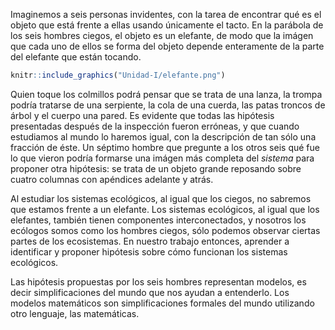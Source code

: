 Imaginemos a seis personas invidentes, con la tarea de encontrar qué es el objeto que está frente a ellas usando únicamente el tacto. En la parábola de los seis hombres ciegos, el objeto es un elefante, de modo que la imágen que cada uno de ellos se forma del objeto depende enteramente de la parte del elefante que están tocando.

```r
knitr::include_graphics("Unidad-I/elefante.png")
```

Quien toque los colmillos podrá pensar que se trata de una lanza, la trompa podría tratarse de una serpiente, la cola de una cuerda, las patas troncos de árbol y el cuerpo una pared. Es evidente que todas las hipótesis presentadas después de la inspección fueron erróneas, y que cuando estudiamos al mundo lo haremos igual, con la descripción de tan sólo una fracción de éste. Un séptimo hombre que pregunte a los otros seis qué fue lo que vieron podría formarse una imágen más completa del *sistema* para proponer otra hipótesis: se trata de un objeto grande reposando sobre cuatro columnas con apéndices adelante y atrás.

Al estudiar los sistemas ecológicos, al igual que los ciegos, no sabremos que estamos frente a un elefante. Los sistemas ecológicos, al igual que los elefantes, también tienen componentes interconectados, y nosotros los ecólogos somos como los hombres ciegos, sólo podemos observar ciertas partes de los ecosistemas. En nuestro trabajo entonces, aprender a identificar y proponer hipótesis sobre cómo funcionan los sistemas ecológicos. 

Las hipótesis propuestas por los seis hombres representan modelos, es decir simplificaciones del mundo que nos ayudan a entenderlo. Los modelos matemáticos son simplificaciones formales del mundo utilizando otro lenguaje, las matemáticas.

